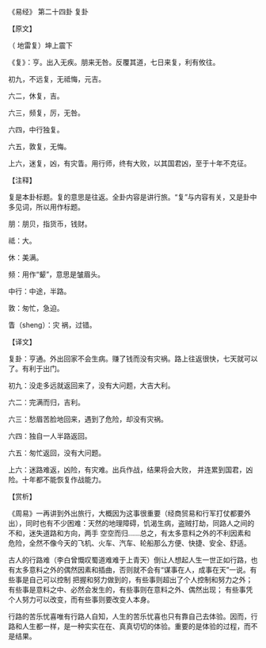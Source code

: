 

《易经》 第二十四卦 复卦

【原文】

（ 地雷复）坤上震下

《复》：亨。出入无疾。朋来无咎。反覆其道，七日来复，利有攸往。

初九，不远复，无祗悔，元吉。

六二，休复，吉。

六三，频复，厉，无咎。

六四，中行独复。

六五，敦复，无悔。

上六，迷复，凶，有灾眚。用行师，终有大败，以其国君凶，至于十年不克征。

【注释】

复是本卦标题。复的意思是往返。全卦内容是讲行旅。“复”与内容有关，又是卦中多见词，所以用作标题。

朋：朋贝，指货币，钱财。

祗：大。

休：美满。

频：用作“颦”，意思是皱眉头。

中行：中途，半路。

敦：匆忙，急迫。

眚（sheng）：灾 祸，过错。

【译文】

复卦：亨通。外出回家不会生病。赚了钱而没有灾祸。路上往返很快，七天就可以了。有利于出门。

初九：没走多远就返回来了，没有大问题，大吉大利。

六二：完满而归，吉利。

六三：愁眉苦脸地回来，遇到了危险，却没有灾祸。

六四：独自一人半路返回。

六五：匆忙返回，没有大问题。

上六：迷路难返，凶险，有灾难。出兵作战，结果将会大败， 并连累到国君，凶险。十年都不能恢复作战能力。

【赏析】

《周易》一再讲到外出旅行，大概因为这事很重要（经商贸易和行军打仗都要外出），同时也有不少困难：天然的地理障碍，饥渴生病，盗贼打劫，同路人之间的不和，迷失道路和方向，两手 空空而归……总之，有太多意料之外的不利因素和危险，全然不像今天的飞机、火车、汽车、轮船那么方便、快捷、安全、舒适。

古人的行路难（李白曾慨叹蜀道难难于上青天）倒让人想起人生一世正如行路，也有太多意料之外的偶然因素和插曲，否则就不会有“谋事在人，成事在天”一说。有些事是自己可以控制 把握和努力做到的，有些事则超出了个人控制和努力之外；有些事是意料之中、必然会发生的，有些事则在意料之外、偶然出现； 有些事凭个人努力可以改变，而有些事则要改变人本身。

行路的苦乐忧喜唯有行路人自知，人生的苦乐忧喜也只有靠自己去体验。因而，行路和人生都一样，是一种实实在在、真真切切的体验。重要的是体验的过程，而不是结果。

